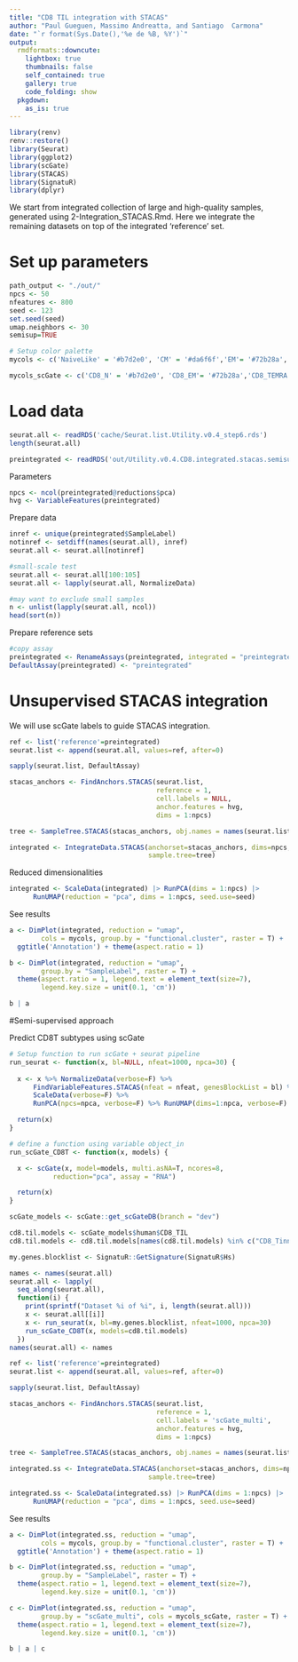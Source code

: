 ```yaml
---
title: "CD8 TIL integration with STACAS"
author: "Paul Gueguen, Massimo Andreatta, and Santiago  Carmona"
date: "`r format(Sys.Date(),'%e de %B, %Y')`"
output: 
  rmdformats::downcute:
    lightbox: true
    thumbnails: false
    self_contained: true
    gallery: true
    code_folding: show
  pkgdown:
    as_is: true
---
```


```r
library(renv)
renv::restore()
library(Seurat)
library(ggplot2)
library(scGate)
library(STACAS)
library(SignatuR)
library(dplyr)
```

We start from integrated collection of large and high-quality samples, generated using 2-Integration_STACAS.Rmd. Here we integrate the remaining datasets on top of the integrated 'reference' set.

# Set up parameters

```r
path_output <- "./out/"
npcs <- 50
nfeatures <- 800
seed <- 123
set.seed(seed)
umap.neighbors <- 30
semisup=TRUE

# Setup color palette
mycols <- c('NaiveLike' = '#b7d2e0', 'CM' = '#da6f6f','EM'= '#72b28a','TEMRA' = '#e5bfaf', 'TPEX' = '#aca6e0' , 'TEX' ='#f5d39f', "MAIT" = '#fdbfd4')

mycols_scGate <- c('CD8_N' = '#b7d2e0', 'CD8_EM'= '#72b28a','CD8_TEMRA' = '#e5bfaf', 'CD8_TPEX' = '#aca6e0' , 'CD8_TEX' ='#f5d39f', "CD8_MAIT" = '#fdbfd4')
```

# Load data

```r
seurat.all <- readRDS('cache/Seurat.list.Utility.v0.4_step6.rds')
length(seurat.all)

preintegrated <- readRDS('out/Utility.v0.4.CD8.integrated.stacas.semisup.rds')
```

Parameters
```r
npcs <- ncol(preintegrated@reductions$pca)
hvg <- VariableFeatures(preintegrated)
```

Prepare data
```r
inref <- unique(preintegrated$SampleLabel)
notinref <- setdiff(names(seurat.all), inref)
seurat.all <- seurat.all[notinref]

#small-scale test
seurat.all <- seurat.all[100:105]
seurat.all <- lapply(seurat.all, NormalizeData)

#may want to exclude small samples
n <- unlist(lapply(seurat.all, ncol))
head(sort(n))
```

Prepare reference sets
```r
#copy assay
preintegrated <- RenameAssays(preintegrated, integrated = "preintegrated")
DefaultAssay(preintegrated) <- "preintegrated"
```

# Unsupervised STACAS integration

We will use scGate labels to guide STACAS integration.

```r
ref <- list('reference'=preintegrated)
seurat.list <- append(seurat.all, values=ref, after=0)

sapply(seurat.list, DefaultAssay)

stacas_anchors <- FindAnchors.STACAS(seurat.list,
                                     reference = 1,
                                     cell.labels = NULL,
                                     anchor.features = hvg,
                                     dims = 1:npcs)

tree <- SampleTree.STACAS(stacas_anchors, obj.names = names(seurat.list))

integrated <- IntegrateData.STACAS(anchorset=stacas_anchors, dims=npcs,
                                   sample.tree=tree)

```


Reduced dimensionalities
```r
integrated <- ScaleData(integrated) |> RunPCA(dims = 1:npcs) |>
      RunUMAP(reduction = "pca", dims = 1:npcs, seed.use=seed)
```

See results
```r
a <- DimPlot(integrated, reduction = "umap",
        cols = mycols, group.by = "functional.cluster", raster = T) +
  ggtitle('Annotation') + theme(aspect.ratio = 1)

b <- DimPlot(integrated, reduction = "umap",
        group.by = "SampleLabel", raster = T) +
  theme(aspect.ratio = 1, legend.text = element_text(size=7),
        legend.key.size = unit(0.1, 'cm'))

b | a
```

#Semi-supervised approach

Predict CD8T subtypes using scGate
```r
# Setup function to run scGate + seurat pipeline
run_seurat <- function(x, bl=NULL, nfeat=1000, npca=30) {
  
  x <- x %>% NormalizeData(verbose=F) %>%  
      FindVariableFeatures.STACAS(nfeat = nfeat, genesBlockList = bl) %>%
      ScaleData(verbose=F) %>%
      RunPCA(npcs=npca, verbose=F) %>% RunUMAP(dims=1:npca, verbose=F)

  return(x)
}

# define a function using variable object_in
run_scGate_CD8T <- function(x, models) {

  x <- scGate(x, model=models, multi.asNA=T, ncores=8,
           reduction="pca", assay = "RNA")

  return(x)
}
```

```r
scGate_models <- scGate::get_scGateDB(branch = "dev")

cd8.til.models <- scGate_models$human$CD8_TIL
cd8.til.models <- cd8.til.models[names(cd8.til.models) %in% c("CD8_Tinn","CD8_TRM") == FALSE]

my.genes.blocklist <- SignatuR::GetSignature(SignatuR$Hs)

names <- names(seurat.all)
seurat.all <- lapply(
  seq_along(seurat.all), 
  function(i) {
    print(sprintf("Dataset %i of %i", i, length(seurat.all)))
    x <- seurat.all[[i]]
    x <- run_seurat(x, bl=my.genes.blocklist, nfeat=1000, npca=30)
    run_scGate_CD8T(x, models=cd8.til.models)
  })
names(seurat.all) <- names

```

```r
ref <- list('reference'=preintegrated)
seurat.list <- append(seurat.all, values=ref, after=0)

sapply(seurat.list, DefaultAssay)

stacas_anchors <- FindAnchors.STACAS(seurat.list,
                                     reference = 1,
                                     cell.labels = 'scGate_multi',
                                     anchor.features = hvg,
                                     dims = 1:npcs)

tree <- SampleTree.STACAS(stacas_anchors, obj.names = names(seurat.list))

integrated.ss <- IntegrateData.STACAS(anchorset=stacas_anchors, dims=npcs,
                                   sample.tree=tree)

integrated.ss <- ScaleData(integrated.ss) |> RunPCA(dims = 1:npcs) |>
      RunUMAP(reduction = "pca", dims = 1:npcs, seed.use=seed)
```

See results
```r
a <- DimPlot(integrated.ss, reduction = "umap",
        cols = mycols, group.by = "functional.cluster", raster = T) +
  ggtitle('Annotation') + theme(aspect.ratio = 1)

b <- DimPlot(integrated.ss, reduction = "umap",
        group.by = "SampleLabel", raster = T) +
  theme(aspect.ratio = 1, legend.text = element_text(size=7),
        legend.key.size = unit(0.1, 'cm'))

c <- DimPlot(integrated.ss, reduction = "umap",
        group.by = "scGate_multi", cols = mycols_scGate, raster = T) +
  theme(aspect.ratio = 1, legend.text = element_text(size=7),
        legend.key.size = unit(0.1, 'cm'))

b | a | c
```
